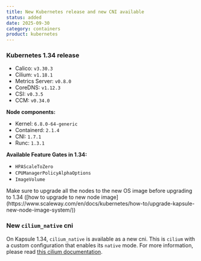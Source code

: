 ```yaml
---
title: New Kubernetes release and new CNI available
status: added
date: 2025-09-30
category: containers
product: kubernetes
---
```


### Kubernetes 1.34 release

- Calico: `v3.30.3`
- Cilium: `v1.18.1`
- Metrics Server: `v0.8.0`
- CoreDNS: `v1.12.3`
- CSI: `v0.3.5`
- CCM: `v0.34.0`

**Node components:**

- Kernel: `6.8.0-64-generic`
- Containerd: `2.1.4`
- CNI: `1.7.1`
- Runc: `1.3.1`

**Available Feature Gates in 1.34:**

- `HPAScaleToZero`
- `CPUManagerPolicyAlphaOptions`
- `ImageVolume`

<Message type="important">
Make sure to upgrade all the nodes to the new OS image before upgrading to 1.34 ([how to upgrade to new node image](https://www.scaleway.com/en/docs/kubernetes/how-to/upgrade-kapsule-new-node-image-system/))
</Message>

### New `cilium_native` cni

On Kapsule 1.34, `cilium_native` is available as a new cni. This is `cilium` with a custom configuration that enables its `native` mode. For more information, please read [this cilium documentation](https://docs.cilium.io/en/stable/network/concepts/routing/#native-routing).

